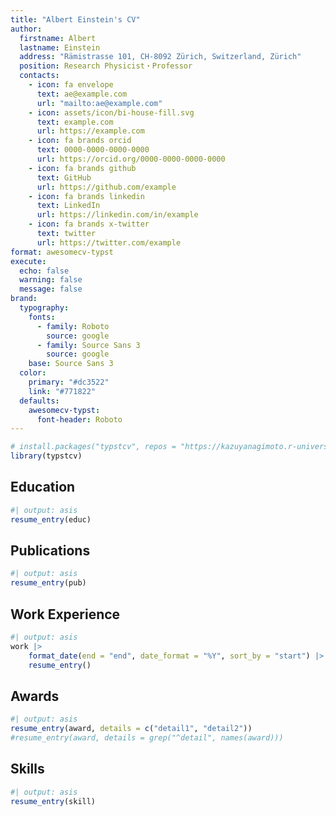 ```yaml
---
title: "Albert Einstein's CV"
author:
  firstname: Albert
  lastname: Einstein
  address: "Rämistrasse 101, CH-8092 Zürich, Switzerland, Zürich"
  position: Research Physicist・Professor
  contacts:
    - icon: fa envelope
      text: ae@example.com
      url: "mailto:ae@example.com"
    - icon: assets/icon/bi-house-fill.svg
      text: example.com
      url: https://example.com
    - icon: fa brands orcid
      text: 0000-0000-0000-0000
      url: https://orcid.org/0000-0000-0000-0000
    - icon: fa brands github
      text: GitHub
      url: https://github.com/example
    - icon: fa brands linkedin
      text: LinkedIn
      url: https://linkedin.com/in/example
    - icon: fa brands x-twitter
      text: twitter
      url: https://twitter.com/example
format: awesomecv-typst
execute:
  echo: false
  warning: false
  message: false
brand:
  typography: 
    fonts:
      - family: Roboto
        source: google
      - family: Source Sans 3
        source: google
    base: Source Sans 3
  color:
    primary: "#dc3522"
    link: "#771822"
  defaults: 
    awesomecv-typst:
      font-header: Roboto
---
```


```r
# install.packages("typstcv", repos = "https://kazuyanagimoto.r-universe.dev")
library(typstcv)
```


## Education

```r
#| output: asis
resume_entry(educ)
```


## Publications

```r
#| output: asis
resume_entry(pub)
```

## Work Experience

```r
#| output: asis
work |>
    format_date(end = "end", date_format = "%Y", sort_by = "start") |>
    resume_entry()
```

## Awards

```r
#| output: asis
resume_entry(award, details = c("detail1", "detail2"))
#resume_entry(award, details = grep("^detail", names(award)))
```

## Skills

```r
#| output: asis
resume_entry(skill)
```